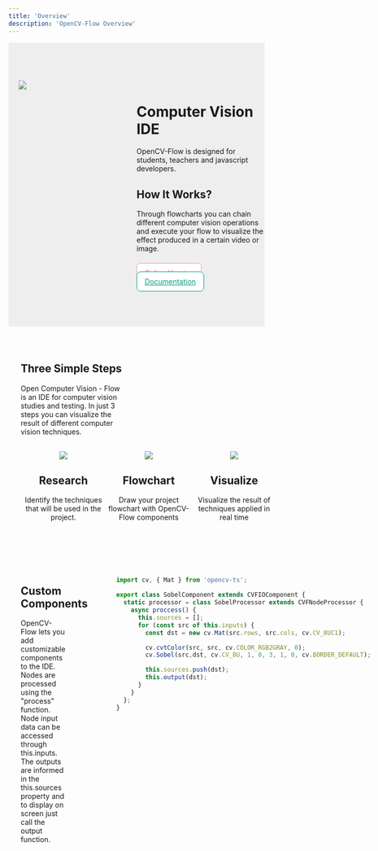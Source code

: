 ```yaml
---
title: 'Overview'
description: 'OpenCV-Flow Overview'
---
```



<div style="padding: 80px 0; margin: 0 0 70px  0; background-color: #eeeeee">
    <div style="width: 100%; max-width: 1400px; margin: 0 auto; display: flex; flex-direction: row;">
        <div style="flex: 1">
            <div style="
                -webkit-transform: scale(0.9) perspective(800px)
                rotateY(+41deg) rotateX(5deg) rotate(2deg);
                transform: scale(1) perspective(800px) rotateY(+41deg)
                rotateX(5deg) rotate(2deg);
            ">
                <img src="../assets/bg_remove.webp" />
            </div>
        </div>
        <div style="flex: 1">
            <div class="work-text-full">
            <div class="work-text">
                <h1>Computer Vision IDE</h1>
                <p>
                    OpenCV-Flow is designed for students, teachers and javascript developers.
                </p>
                <h2>How It Works?</h2>
                <p>
                    Through flowcharts you can chain 
                    different computer vision operations 
                    and execute your flow 
                    to visualize the effect produced in a certain video or image.
                </p>
                <br />
                <a href="https://online.opencvflow.org/" style="background-color: #fff; padding:10px 15px; border-radius:8px; border:1px solid rgb(244, 143, 177); color: rgb(236, 106, 150);  margin-right: 10px;">
                    Online Version
                </a>
                <a href="/en/overview" style="background-color: #fff; padding:10px 15px; border-radius:8px; border:1px solid rgb(0, 156, 130); color: rgb(0, 156, 130);">
                    Documentation
                </a>
            </div>
            </div>
        </div>
    </div>
</div>

<div style="width: 100%; max-width: 1400px; margin: 0 auto; padding: 0 24px;">

<div style="width: 40%; margin-bottom: 30px">

## Three Simple Steps

Open Computer Vision - Flow is an IDE for computer vision studies and testing.
In just 3 steps you can visualize the result of different computer vision techniques.

</div>

<div style="display: flex; flex-direction: row; margin-bottom: 80px; text-align: center">
    <div style="flex: 1">
        <div style="width: 40%; margin: 0 auto; ">
            <img src="../assets/pesquisa.webp" />
        </div>
        <h2>Research</h2>
        <p>Identify the techniques that will be used in the project.</p>
    </div>
    <div style="flex: 1">
        <div style="width: 40%; margin: 0 auto; ">
            <img src="../assets/fluxo.webp" />
        </div>
        <h2>Flowchart</h2>
        <p>Draw your project flowchart with OpenCV-Flow components</p>
    </div>
    <div style="flex: 1">
        <div style="width: 40%; margin: 0 auto; ">
            <img src="../assets/visualizar.webp" />
        </div>
        <h2>Visualize</h2>
        <p>Visualize the result of techniques applied in real time</p>
    </div>
</div>

<div style="display: flex; flex-direction: row">
    <div style="flex: 1;">
        <h2>Custom Components</h2>
        <p style="padding-right: 100px">
            OpenCV-Flow lets you add customizable components to the IDE. 
            Nodes are processed using the "process" function. 
            Node input data can be accessed through this.inputs. 
            The outputs are informed in the this.sources property
            and to display on screen just call the output function.
        </p>
    </div>
    
<div style="flex: 1">

```typescript
import cv, { Mat } from 'opencv-ts';

export class SobelComponent extends CVFIOComponent {
  static processor = class SobelProcessor extends CVFNodeProcessor {
    async proccess() {
      this.sources = [];
      for (const src of this.inputs) {
        const dst = new cv.Mat(src.rows, src.cols, cv.CV_8UC1);

        cv.cvtColor(src, src, cv.COLOR_RGB2GRAY, 0);
        cv.Sobel(src,dst, cv.CV_8U, 1, 0, 3, 1, 0, cv.BORDER_DEFAULT);

        this.sources.push(dst);
        this.output(dst);
      }
    }
  };
}
```

</div>
</div>

</div>
